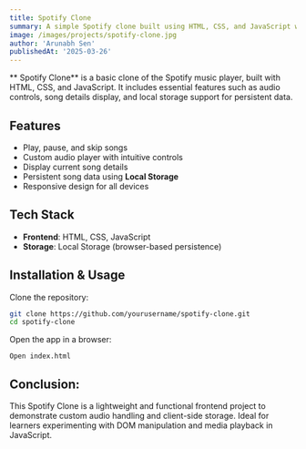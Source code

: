 ```yaml
---
title: Spotify Clone
summary: A simple Spotify clone built using HTML, CSS, and JavaScript with a custom audio player and local storage for song data.
image: /images/projects/spotify-clone.jpg
author: 'Arunabh Sen'
publishedAt: '2025-03-26'
---
```


** Spotify Clone** is a basic clone of the Spotify music player, built with HTML, CSS, and JavaScript. It includes essential features such as audio controls, song details display, and local storage support for persistent data.

## Features

- Play, pause, and skip songs
- Custom audio player with intuitive controls
- Display current song details
- Persistent song data using **Local Storage**
- Responsive design for all devices

## Tech Stack

- **Frontend**: HTML, CSS, JavaScript  
- **Storage**: Local Storage (browser-based persistence)

## Installation & Usage

Clone the repository:

```bash
git clone https://github.com/yourusername/spotify-clone.git
cd spotify-clone
```

Open the app in a browser:

```code
Open index.html
```

## Conclusion:

This Spotify Clone is a lightweight and functional frontend project to demonstrate custom audio handling and client-side storage. Ideal for learners experimenting with DOM manipulation and media playback in JavaScript.

